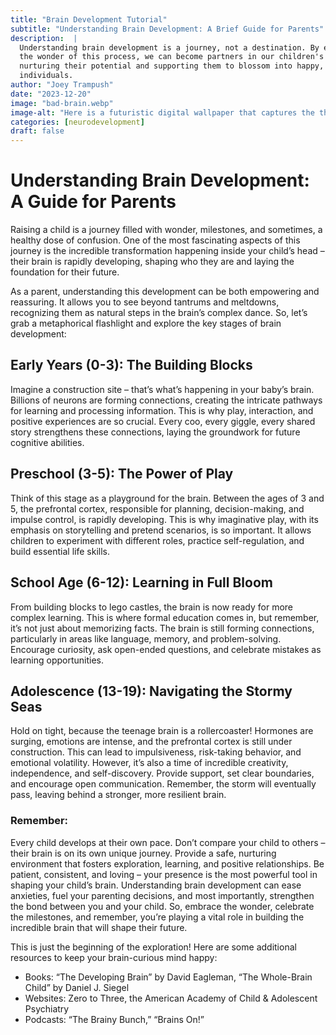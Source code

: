```yaml
---
title: "Brain Development Tutorial"
subtitle: "Understanding Brain Development: A Brief Guide for Parents"
description:  |
  Understanding brain development is a journey, not a destination. By embracing
  the wonder of this process, we can become partners in our children's growth,
  nurturing their potential and supporting them to blossom into happy, healthy
  individuals.
author: "Joey Trampush"
date: "2023-12-20"
image: "bad-brain.webp"
image-alt: "Here is a futuristic digital wallpaper that captures the theme you're interested in. It features a highly detailed human brain with glowing neural networks and cybernetic enhancements, set against a backdrop of technological elements without any text."
categories: [neurodevelopment]
draft: false
---
```


<!-- 
# Understanding Brain Development: A Guide for Curious Parents

Raising a child feels like watching a magnificent, complex machine unfold before your eyes. And that machine, of course, is the brain. From the first coo to the first complex sentence, from wobbly first steps to daring leaps of imagination, every milestone reflects the incredible journey of brain development. So, how do we, as parents, navigate this journey with understanding and support? Buckle up, because we're about to dive into the fascinating world of growing minds!

## The Early Years: Foundations for Lifelong Learning

The first three years are like a construction site for the brain. Billions of neurons are forming connections, highways of communication called synapses, at a dazzling rate. This is why play, interaction, and positive experiences are essential. They're not just fun and games; they're laying the groundwork for language, learning, and emotional regulation. Think of singing silly songs, building block towers, and exploring the park as brain-building exercises in disguise!

## Beyond Building Blocks: The Preschool Playground

Once the basic framework is in place, the brain starts specializing. This is the age of "why, why, why?" – a testament to the blossoming curiosity center. This is also when executive functions like planning, attention, and self-control begin to emerge. Don't get discouraged by tantrums or messy rooms; these are signs of a brain figuring out how to manage itself. Patience, gentle guidance, and plenty of opportunities for exploration are key.

## School Days and Social Surges: The Brain Blossoms

Formal education throws new challenges at the brain, stimulating the development of reading, writing, and math skills. But learning isn't just about academics. This is also when social and emotional intelligence flourish. Friendships, teamwork, and navigating complex emotions all contribute to a well-rounded brain. Remember, social and emotional well-being is just as important as academic success.

## Teenage Twists and Turns: The Pruning Process

Ah, adolescence – the brain's rollercoaster ride. As your child navigates this turbulent phase, remember that the seemingly irrational behavior is often due to a process called pruning. The brain is refining its connections, letting go of unused pathways and strengthening important ones. It's a messy process, but ultimately leads to a more efficient and focused brain. Stay calm, offer support, and remember that communication is key, even when it feels impossible.

## Remember, Every Brain is Unique

Just like fingerprints, brains are individual masterpieces. Some may develop certain skills faster than others, and that's perfectly okay. Our role as parents is to provide a nurturing environment, celebrate individual strengths, and offer support where needed. Trust the process, embrace the wonder, and remember, you're witnessing a miracle unfold before your eyes.

This is just the tip of the iceberg! Understanding brain development is a lifelong journey, and there's always more to discover. Keep exploring, keep asking questions, and most importantly, keep celebrating the amazing brains of your little ones. They are truly works of art in progress, and we get the privilege of watching them bloom.

#### v.2 -->

# Understanding Brain Development: A Guide for Parents

Raising a child is a journey filled with wonder, milestones, and sometimes, a healthy dose of confusion. One of the most fascinating aspects of this journey is the incredible transformation happening inside your child's head – their brain is rapidly developing, shaping who they are and laying the foundation for their future.

As a parent, understanding this development can be both empowering and reassuring. It allows you to see beyond tantrums and meltdowns, recognizing them as natural steps in the brain's complex dance. So, let's grab a metaphorical flashlight and explore the key stages of brain development:

## Early Years (0-3): The Building Blocks

Imagine a construction site – that's what's happening in your baby's brain. Billions of neurons are forming connections, creating the intricate pathways for learning and processing information. This is why play, interaction, and positive experiences are so crucial. Every coo, every giggle, every shared story strengthens these connections, laying the groundwork for future cognitive abilities.

## Preschool (3-5): The Power of Play

Think of this stage as a playground for the brain. Between the ages of 3 and 5, the prefrontal cortex, responsible for planning, decision-making, and impulse control, is rapidly developing. This is why imaginative play, with its emphasis on storytelling and pretend scenarios, is so important. It allows children to experiment with different roles, practice self-regulation, and build essential life skills.

## School Age (6-12): Learning in Full Bloom

From building blocks to lego castles, the brain is now ready for more complex learning. This is where formal education comes in, but remember, it's not just about memorizing facts. The brain is still forming connections, particularly in areas like language, memory, and problem-solving. Encourage curiosity, ask open-ended questions, and celebrate mistakes as learning opportunities.

## Adolescence (13-19): Navigating the Stormy Seas

Hold on tight, because the teenage brain is a rollercoaster! Hormones are surging, emotions are intense, and the prefrontal cortex is still under construction. This can lead to impulsiveness, risk-taking behavior, and emotional volatility. However, it's also a time of incredible creativity, independence, and self-discovery. Provide support, set clear boundaries, and encourage open communication. Remember, the storm will eventually pass, leaving behind a stronger, more resilient brain.

### Remember:

Every child develops at their own pace. Don't compare your child to others – their brain is on its own unique journey.
Provide a safe, nurturing environment that fosters exploration, learning, and positive relationships.
Be patient, consistent, and loving – your presence is the most powerful tool in shaping your child's brain.
Understanding brain development can ease anxieties, fuel your parenting decisions, and most importantly, strengthen the bond between you and your child. So, embrace the wonder, celebrate the milestones, and remember, you're playing a vital role in building the incredible brain that will shape their future.

This is just the beginning of the exploration! Here are some additional resources to keep your brain-curious mind happy:

- Books: "The Developing Brain" by David Eagleman, "The Whole-Brain Child" by Daniel J. Siegel
- Websites: Zero to Three, the American Academy of Child & Adolescent Psychiatry
- Podcasts: "The Brainy Bunch," "Brains On!"

